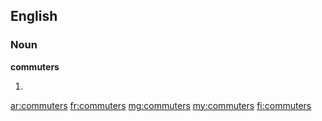 ==English==

===Noun===
'''commuters'''

# {{plural of|commuter}}

[[ar:commuters]]
[[fr:commuters]]
[[mg:commuters]]
[[my:commuters]]
[[fi:commuters]]